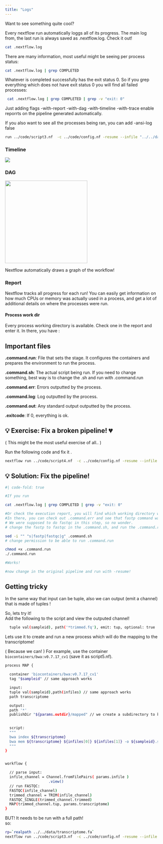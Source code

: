 ```yaml
---
title: "Logs"  
---
```



Want to see something quite cool?

Every nextflow run automatically loggs all of its progress. The main log from, the last run is always saved as .nextflow.log. Check it out!

```bash
cat .nextflow.log  

```

There are many information, most useful might be seeing per process status:

```bash
cat .nextflow.log | grep COMPLETED  

```

Whatever is completed successfully has the exit status 0. So if you grep everything which does not have exit status 0 you will find all failed processes:

```bash
 cat .nextflow.log | grep COMPLETED | grep -v "exit: 0"
```

Just adding flags -with-report -with-dag -with-timeline -with-trace enable reporrts on the pipeline generated automatically.

If you also want to see all the processes being ran, you can add -ansi-log false

```bash
run ../code/script3.nf  -c ../code/config.nf -resume --infile "../../data/*{1,2}.fq" --outdir tryme -with-report -with-dag -with-timeline -with-trace -ansi-log false
```

### Timeline

![](images/paste-1.png)

### DAG

![](images/paste-2.png){width="271"}

Nextflow automatically draws a graph of the workflow!

### Report

Nextflow tracks all progress for each run! You can easily get information on how much CPUs or memory was actually used in a process, and get a lot of additional details on where the processes were run.

#### Process work dir

Every process working directory is available. Check one in the report and enter it. In there, you have :

::: {.callout-note appearance="simple"}
## Important files

**.command.run**: File that sets the stage. It configures the containers and prepares the environment to run the process.

**.command.sh**: The actual script being run. If you need to change something, best way is to change the .sh and run with .command.run

**.command.err**: Errors outputted by the process.

**.command.log**: Log outputted by the process.

**.command.out**: Any standard output outputted by the process.

**.exitcode**: If 0, everything is ok.
:::

::: callout-exercise
## 💡 Exercise: Fix a broken pipeline! 💔

( This might be the most useful exercise of all.. )
:::

::: callout-exercise
Run the following code and fix it .

```bash

nextflow run ../code/script4.nf  -c ../code/config.nf -resume --infile "../../data/*{1,2}.fq" --outdir tryme -with-report -with-dag -with-timeline -with-trace
```
:::

::: callout-warning
## 💡 Solution: Fix the pipeline!

```bash
#| code-fold: true

#If you run 

cat .nextflow.log | grep COMPLETED | grep -v "exit: 0"

#Or check the execution report, you will find which working directory was problematic.  
#In there, you can check out .command.err and see that fastp command wasnt found. 
# We were supposed to do fastqc in this step, so no wonder. 
# change the fastp to fastqc in the .command.sh, and run the .command.run to verify the problem is solved.

sed -i "" "s|fastp|fastqc|g" .command.sh
# change permission to be able to run .command.run

chmod +x .command.run
./.command.run

#Works! 

#now change in the original pipeline and run with -resume!

```
:::

::: callout-tip
## Getting tricky

In the same way that input can be tuple, also we can output (emit a channel) that is made of tuples !

So, lets try it!\
Add the following to the script and view the outputed channel!

```bash

  tuple val(sampleid), path('*trimmed.fq'), emit: tup, optional: true

```

Lets use it to create and run a new process which will do the mapping to the transcriptome!

( Because we can! ) For example, use the container `biocontainers/bwa:v0.7.17_cv1` (save it as script5.nf).

```bash

process MAP {
    
  container 'biocontainers/bwa:v0.7.17_cv1'
  tag "$sampleid" // same approach works

  input:
  tuple val(sampleid),path(infiles) // same approach works
  path transcriptome

  output:
  path '*' 
  publishDir "${params.outdir}/mapped" // we create a subdirectory to keep it cleaner 

  
  script:
  """
  bwa index ${transcriptome} 
  bwa mem ${transcriptome} ${infiles[0]} ${infiles[1]} -o ${sampleid}.sam
  """
}


workflow {

  // parse input:
  infile_channel = Channel.fromFilePairs( params.infile )
                    .view()
  // run FASTQC:
  FASTQC(infile_channel) 
  trimmed_channel = TRIM(infile_channel)
  FASTQC_SINGLE(trimmed_channel.trimmed)
  MAP(trimmed_channel.tup, params.transcriptome)
}

```
:::

BUT! It needs to be run with a full path!\
so:

```bash
rp=`realpath ../../data/transcriptome.fa`
nextflow run ../code/script3.nf  -c ../code/config.nf -resume --infile "../../data/*{1,2}.fq" --outdir res --transcriptome $rp
```
